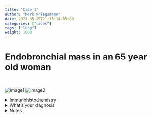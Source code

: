 ```yaml
---
title: "Case 1"
author: "Mark Kriegsmann"
date: 2021-05-25T21:13:14-05:00
categories: ["cases"]
tags: ["lung"]
weight: 1000
---
```


# Endobronchial mass in an 65 year old woman
<br>

![image1](/case1/4x_he.png)
![image2](/case1/20x_he.png)

<details close>

<summary>Immunohistochemistry</summary>
<br>
S100
![image1](/case1/20x_s100.png)
CD68
![image1](/case1/20x_cd68.png)
Melan-A
![image1](/case1/20x_MelanA.png)

</details>

<details close>

<summary>What's your diagnosis</summary>
<br>
Endobronchial Granular Cell Tumor

</details>

<details close>

<summary>Notes</summary>
<br>
**Synonym:** <br>Abrikossoff tumor
<br><br>
**Epidemiology:** All ages, but peak in 4th-6th decade, slightly more common in females
<br><br>
**Dignity:** <br>typically benign, but may be malignant - no histological criteria to predict biological behaviour
<br><br>
**Microscopy:** <br>Nuclear atypia may be present. Overlying pseudoepitheliomatous hyperplasia may be observed.
<br><br>
**Reference:** <br>https://www.pathologyoutlines.com/topic/lungtumorgranularcelltumor.html 

</details>
